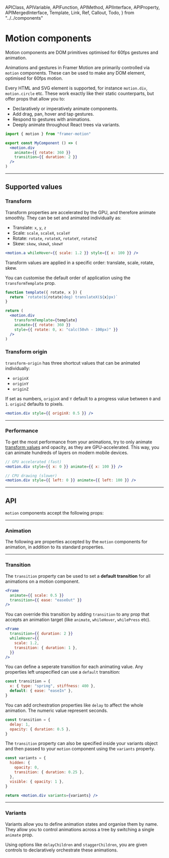 <!-- 👋 Editing this file? Need help? → https://github.com/framer/api-docs/blob/master/CONTRIBUTING.md -->

  APIClass,
  APIVariable,
  APIFunction,
  APIMethod,
  APIInterface,
  APIProperty,
  APIMergedInterface,
  Template,
  Link,
  Ref,
  Callout,
  Todo,
} from "../../components"


# Motion components

<span className="lead">
  Motion components are DOM primitives optimised for 60fps
  gestures and animation.
</span>

<div>

Animations and gestures in Framer Motion are primarily controlled via `motion` components. These can be used to make any DOM element, optimised for 60fps motion.

Every HTML and SVG element is supported, for instance `motion.div`, `motion.circle` etc. These work exactly like their static counterparts, but offer props that allow you to:

- Declaratively or imperatively animate components.
- Add drag, pan, hover and tap gestures.
- Respond to gestures with animations.
- Deeply animate throughout React trees via variants.

</div>

```jsx
import { motion } from "framer-motion"

export const MyComponent () => (
  <motion.div
    animate={{ rotate: 360 }}
    transition={{ duration: 2 }}
  />
)
```

<!-- Point to animation and gesture docs -->

---

## Supported values

### Transform

<div>

Transform properties are accelerated by the GPU, and therefore animate smoothly. They can be set and animated individually as:

- Translate: `x`, `y`, `z`
- Scale: `scale`, `scaleX`, `scaleY`
- Rotate: `rotate`, `rotateX`, `rotateY`, `rotateZ`
- Skew: `skew`, `skewX`, `skewY`

</div>

```jsx
<motion.a whileHover={{ scale: 1.2 }} style={{ x: 100 }} />
```

<div>

Transform values are applied in a specific order: translate, scale, rotate, skew.

You can customise the default order of application using the `transformTemplate` prop.

</div>

```jsx
function template({ rotate, x }) {
  return `rotate(${rotate}deg) translateX(${x}px)`
}

return (
  <motion.div
    transformTemplate={template}
    animate={{ rotate: 360 }}
    style={{ rotate: 0, x: "calc(50vh - 100px)" }}
  />
)
```

### Transform origin

<div>

`transform-origin` has three shortcut values that can be animated individually:

- `originX`
- `originY`
- `originZ`

If set as numbers, `originX` and `Y` default to a progress value between `0` and `1`. `originZ` defaults to pixels.

</div>

```jsx
<motion.div style={{ originX: 0.5 }} />
```

---

### Performance

To get the most performance from your animations, try to only animate [transform values](#transform) and opacity, as they are GPU-accelerated. This way, you can animate hundreds of layers on modern mobile devices.

```jsx
// GPU accelerated (fast)
<motion.div style={{ x: 0 }} animate={{ x: 100 }} />

// CPU drawing (slower)
<motion.div style={{ left: 0 }} animate={{ left: 100 }} />
```

---

## API

`motion` components accept the following props:

<APIFunction name="MotionProps.transformTemplate()" />

---

### Animation

The following are properties accepted by the `motion` components for animation, in addition to its standard properties.

<APIProperty name="AnimationProps.animate" />
<APIProperty name="AnimationProps.transition" />
<APIProperty name="MotionProps.initial" />

<APIFunction name="MotionCallbacks.onUpdate()" />
<APIFunction name="MotionCallbacks.onAnimationComplete()" />

---

### Transition

The `transition` property can be used to set a **default transition** for all animations on a motion component.

```jsx
<Frame
  animate={{ scale: 0.5 }}
  transition={{ ease: "easeOut" }}
/>
```

You can override this transition by adding `transition` to any prop that accepts an animation target (like `animate`, `whileHover`, `whilePress` etc).

```jsx
<Frame
  transition={{ duration: 2 }}
  whileHover={{
    scale: 1.2,
    transition: { duration: 1 },
  }}
/>
```

You can define a seperate transition for each animating value. Any properties left unspecified can use a `default` transition:

```jsx
const transition = {
  x: { type: "spring", stiffness: 400 },
  default: { ease: "easeIn" },
}
```

You can add orchestration properties like `delay` to affect the whole animation. The numeric value represent seconds.

```jsx
const transition = {
  delay: 1,
  opacity: { duration: 0.5 },
}
```

The `transition` property can also be specified inside your variants object and then passed to your `motion` component using the `variants` property.

```jsx
const variants = {
  hidden: {
    opacity: 0,
    transition: { duration: 0.25 },
  },
  visible: { opacity: 1 },
}

return <motion.div variants={variants} />
```

---

### Variants

Variants allow you to define animation states and organise them by name. They allow you to control animations across a tree by switching a single `animate` prop.

Using options like `delayChildren` and `staggerChildren`, you are given controls to declaratively orchestrate these animations.

<APIProperty name="AnimationProps.variants" />

